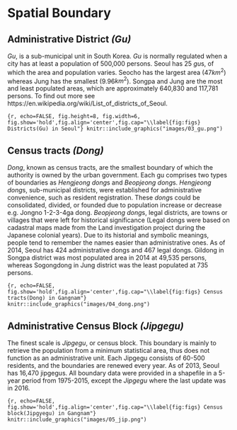# Spatial Boundary

## Administrative District *(Gu)*
*Gu*, is a sub-municipal unit in South Korea. *Gu* is normally regulated when a city has at least a population of 500,000 persons.
Seoul has 25 *gu*s, of which the area and population varies. Seocho has the largest area (47$km^2$) whereas Jung has the smallest (9.96$km^2$).
Songpa and Jung are the most and least populated areas, which are approximately 640,830 and 117,781 persons. To find out more see https://en.wikipedia.org/wiki/List_of_districts_of_Seoul.

```{r, echo=FALSE, fig.height=8, fig.width=6, fig.show='hold',fig.align='center',fig.cap="\\label{fig:figs} Districts(Gu) in Seoul"}
knitr::include_graphics("images/03_gu.png")
```


## Census tracts *(Dong)*
*Dong*, known as census tracts, are the smallest boundary of which the authority is owned by the urban government.
Each gu comprises two types of boundaries as *Hengjeong dong*s and *Beopjeong dong*s. *Hengjeong dong*s, sub-municipal districts, were established for administrative convenience, such as resident registration. These *dong*s could be consolidated, divided, or founded due to population increase or decrease e.g. Jongno 1-2-3-4ga dong. *Beopjeong dong*s, legal districts, are towns or villages that were left for historical significance (Legal dongs were based on cadastral maps made from the Land investigation project during the Japanese colonial years). Due to its historial and symbolic meanings, people tend to remember the names easier than administrative ones. As of 2014, Seoul has 424 administrative dongs and 467 legal dongs. Gildong in Songpa district was most populated area in 2014 at 49,535 persons, whereas Sogongdong in Jung district was the least populated at 735 persons.

```{r, echo=FALSE, fig.show='hold',fig.align='center',fig.cap="\\label{fig:figs} Census tracts(Dong) in Gangnam"}
knitr::include_graphics("images/04_dong.png")
```


## Administrative Census Block *(Jipgegu)*
The finest scale is *Jipgegu*, or census block. This boundary is mainly to retrieve the population from a minimum statistical area, thus does not function as an administrative unit. Each Jipgegu consists of 60-500 residents, and the boundaries are renewed every year. As of 2013, Seoul has 16,470 jipgegus. All boundary data were provided in a shapefile in a 5-year period from 1975-2015, except the *Jipgegu* where the last update was in 2016.

```{r, echo=FALSE, fig.show='hold',fig.align='center',fig.cap="\\label{fig:figs} Census block(Jipgyegu) in Gangnam"}
knitr::include_graphics("images/05_jip.png")
```


